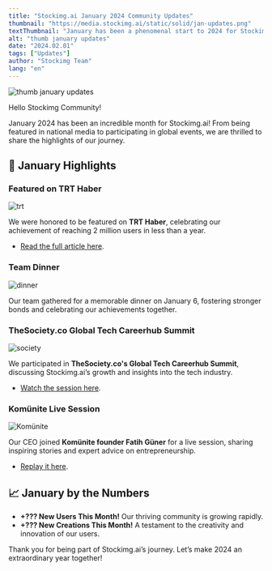 ```yaml
---
title: "Stockimg.ai January 2024 Community Updates"
thumbnail: "https://media.stockimg.ai/static/solid/jan-updates.png"
textThumbnail: "January has been a phenomenal start to 2024 for Stockimg.ai, packed with exciting milestones and inspiring events!"
alt: "thumb january updates"
date: "2024.02.01"
tags: ["Updates"]
author: "Stockimg Team"
lang: "en"
---
```


![thumb january updates](https://media.stockimg.ai/static/solid/jan-updates.png)

Hello Stockimg Community!

January 2024 has been an incredible month for Stockimg.ai! From being featured in national media to participating in global events, we are thrilled to share the highlights of our journey.

## 🌟 January Highlights

### Featured on TRT Haber  
![trt](https://media.stockimg.ai/static/solid/jan-trt.png)

We were honored to be featured on **TRT Haber**, celebrating our achievement of reaching 2 million users in less than a year.  
- [Read the full article here](https://www.trthaber.com/haber/gundem/turk-ogrenciler-gelistirdi-10-ayda-2-milyon-kullaniciya-ulastilar-825878.html).  

### Team Dinner  
![dinner](https://media.stockimg.ai/static/solid/jan-dinner.jpg)

Our team gathered for a memorable dinner on January 6, fostering stronger bonds and celebrating our achievements together.  

### TheSociety.co Global Tech Careerhub Summit  
![society](https://media.stockimg.ai/static/solid/jan-thesociety.png)

We participated in **TheSociety.co's Global Tech Careerhub Summit**, discussing Stockimg.ai’s growth and insights into the tech industry.  
- [Watch the session here](https://thecsociety.co/live/global-tech-careerhub-summit-29741061).  

### Komünite Live Session  
![Komünite](https://media.stockimg.ai/static/solid/jan-komunite.png)

Our CEO joined **Komünite founder Fatih Güner** for a live session, sharing inspiring stories and expert advice on entrepreneurship.  
- [Replay it here](https://www.linkedin.com/events/7157696530567553024).  

## 📈 January by the Numbers

- **+??? New Users This Month!** Our thriving community is growing rapidly.  
- **+??? New Creations This Month!** A testament to the creativity and innovation of our users.

Thank you for being part of Stockimg.ai’s journey. Let’s make 2024 an extraordinary year together!